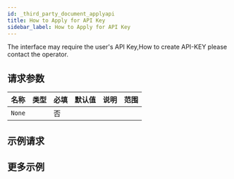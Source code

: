 ```yaml
---
id: _third_party_document_applyapi
title: How to Apply for API Key
sidebar_label: How to Apply for API Key
---
```


The interface may require the user's API Key,How to create API-KEY please contact the operator.

## 请求参数

| 名称   | 类型 | 必填 | 默认值 | 说明 | 范围 |
| ------ | ---- | ---- | ------ | ---- | ---- |
| `None` |      | 否   |        |      |      |

## 示例请求

## 更多示例
